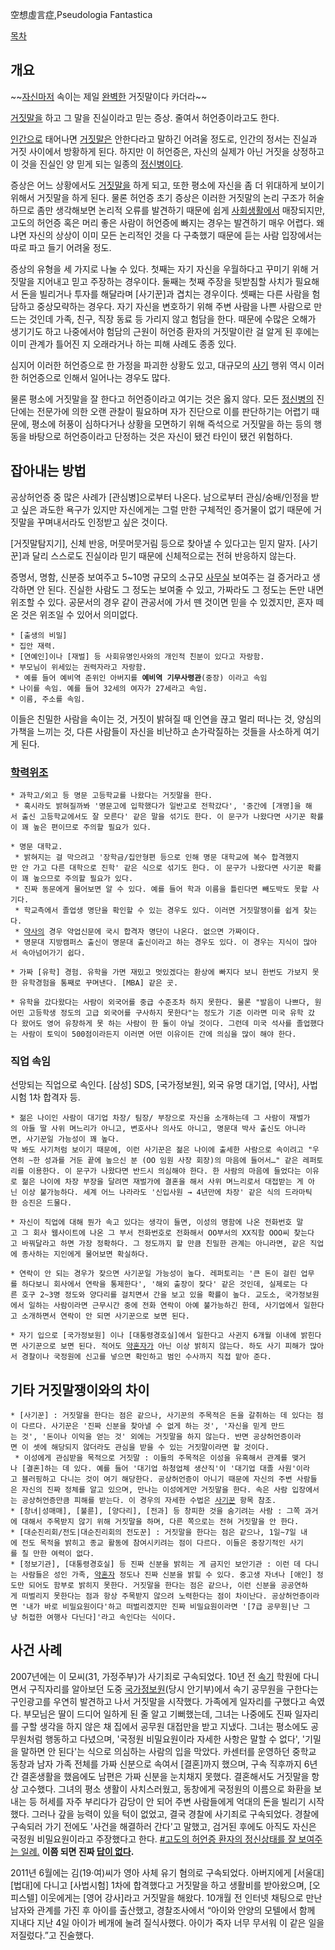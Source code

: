 空想虛言症,Pseudologia Fantastica

[[목차]]

== 개요 ==
~~[[자신]]마저 속이는 제일 [[완벽]]한 거짓말이다 카더라~~

[[거짓말]]을 하고 그 말을 진실이라고 믿는 증상. 줄여서 허언증이라고도 한다.

[[인간]]으로 태어나면 [[거짓말]]은 안한다라고 말하긴 어려울 정도로, 인간의 정서는 진실과 거짓 사이에서 방황하게 된다. 하지만 이 허언증은, 자신의 실제가 아닌 거짓을 상정하고 이 것을 진실인 양 믿게 되는 일종의 [[정신병]]이다.

증상은 어느 상황에서도 [[거짓말]]을 하게 되고, 또한 평소에 자신을 좀 더 위대하게 보이기 위해서 거짓말을 하게 된다. 물론 허언증 초기 증상은 이러한 거짓말의 논리 구조가 허술하므로 좀만 생각해보면 논리적 오류를 발견하기 때문에 쉽게 [[사회생활]]에서 매장되지만, 고도의 허언증 혹은 머리 좋은 사람이 허언증에 빠지는 경우는 발견하기 매우 어렵다. 왜냐면 자신의 상상이 이미 모든 논리적인 것을 다 구축했기 때문에 듣는 사람 입장에서는 따로 파고 들기 어려울 정도. 

증상의 유형을 세 가지로 나눌 수 있다.
첫째는 자기 자신을 우월하다고 꾸미기 위해 거짓말을 지어내고 믿고 주장하는 경우이다.
둘째는 첫째 주장을 뒷받침할 사치가 필요해서 돈을 빌리거나 투자를 해달라며 [사기꾼]과 겹치는 경우이다.
셋째는 다른 사람을 험담하고 중상모략하는 경우다. 자기 자신을 변호하기 위해 주변 사람을 나쁜 사람으로 만드는 것인데 가족, 친구, 직장 동료 등 가리지 않고 험담을 한다. 때문에 수많은 오해가 생기기도 하고 나중에서야 험담의 근원이 허언증 환자의 거짓말이란 걸 알게 된 후에는 이미 관계가 틀어진 지 오래라거나 하는 피해 사례도 종종 있다.

심지어 이러한 허언증으로 한 가정을 파괴한 상황도 있고, 대규모의 [[사기]] 행위 역시 이러한 허언증으로 인해서 일어나는 경우도 많다. 

물론 평소에 거짓말을 잘 한다고 허언증이라고 여기는 것은 옳지 않다. 모든 [[정신병]]의 진단에는 전문가에 의한 오랜 관찰이 필요하며 자가 진단으로 이를 판단하기는 어렵기 때문에, 평소에 허풍이 심하다거나 상황을 모면하기 위해 즉석으로 거짓말을 하는 등의 행동을 바탕으로 허언증이라고 단정하는 것은 자신이 됐건 타인이 됐건 위험하다.

== 잡아내는 방법 ==
공상허언증 중 많은 사례가 [관심병]으로부터 나온다. 남으로부터 관심/숭배/인정을 받고 싶은 과도한 욕구가 있지만 자신에게는 그럴 만한 구체적인 증거물이 없기 때문에 거짓말을 꾸며내서라도 인정받고 싶은 것이다.

[거짓말탐지기], 신체 반응, 머뭇머뭇거림 등으로 찾아낼 수 있다고는 믿지 말자. [사기꾼]과 달리 스스로도 진실이라 믿기 때문에 신체적으로는 전혀 반응하지 않는다.

증명서, 명함, 신분증 보여주고 5~10명 규모의 소규모 [[사무실]] 보여주는 걸 증거라고 생각하면 안 된다. 진실한 사람도 그 정도는 보여줄 수 있고, 가짜라도 그 정도는 돈만 내면 위조할 수 있다.
공문서의 경우 같이 관공서에 가서 뗀 것이면 믿을 수 있겠지만, 혼자 떼 온 것은 위조일 수 있어서 의미없다.

 * [출생의 비밀]
 * 집안 재력.
 * [연예인]이나 [재벌] 등 사회유명인사와의 개인적 친분이 있다고 자랑함.
 * 부모님이 위세있는 권력자라고 자랑함.
  * 예를 들어 예비역 준위인 아버지를 '''예비역 기무사령관'''(중장) 이라고 속임
 * 나이를 속임. 예를 들어 32세의 여자가 27세라고 속임.
 * 이름, 주소를 속임.

이들은 친밀한 사람을 속이는 것, 거짓이 밝혀질 때 인연을 끊고 멀리 떠나는 것, 양심의 가책을 느끼는 것, 다른 사람들이 자신을 비난하고 손가락질하는 것들을 사소하게 여기게 된다.

=== [[학력위조]] ===
 * 과학고/외고 등 명문 고등학교를 나왔다는 거짓말을 한다.
  * 혹시라도 밝혀질까봐 '명문고에 입학했다가 일반고로 전학갔다', '중간에 [개명]을 해서 출신 고등학교에서도 잘 모른다' 같은 말을 섞기도 한다. 이 문구가 나왔다면 사기꾼 확률이 꽤 높은 편이므로 주의할 필요가 있다.

 * 명문 대학교.
  * 밝혀지는 걸 막으려고 '장학금/집안형편 등으로 인해 명문 대학교에 복수 합격했지만 안 가고 다른 대학으로 진학' 같은 식으로 섞기도 한다. 이 문구가 나왔다면 사기꾼 확률이 꽤 높으므로 주의할 필요가 있다. 
  * 진짜 동문에게 물어보면 알 수 있다. 예를 들어 학과 이름을 틀린다면 빼도박도 못할 사기다.
  * 학교측에서 졸업생 명단을 확인할 수 있는 경우도 있다. 이러면 거짓말쟁이를 쉽게 찾는다.
  * [[약사]]의 경우 약업신문에 국시 합격자 명단이 나온다. 없으면 가짜이다.
  * 명문대 지방캠퍼스 출신이 명문대 출신이라고 하는 경우도 있다. 이 경우는 지식이 많아서 속아넘어가기 쉽다.

 * 가짜 [유학] 경험. 유학을 가면 재밌고 멋있겠다는 환상에 빠지다 보니 한번도 가보지 못한 유학경험을 통째로 꾸며낸다. [MBA] 같은 곳. 

 * 유학을 갔다왔다는 사람이 외국어를 중급 수준조차 하지 못한다. 물론 "발음이 나쁘다, 원어민 고등학생 정도의 고급 외국어를 구사하지 못한다"는 정도가 기준 이라면 미국 유학 갔다 왔어도 영어 유창하게 못 하는 사람이 한 둘이 아닐 것이다. 그런데 미국 석사를 졸업했다는 사람이 토익이 500점이라든지 이러면 어떤 이유이든 간에 의심을 많이 해야 한다.

=== 직업 속임 ===
선망되는 직업으로 속인다. [삼성] SDS, [국가정보원], 외국 유명 대기업, [약사], 사법시험 1차 합격자 등.

 * 젊은 나이인 사람이 대기업 차장/ 팀장/ 부장으로 자신을 소개하는데 그 사람이 재벌가의 아들 딸 사위 며느리가 아니고, 변호사나 의사도 아니고, 명문대 박사 출신도 아니라면, 사기꾼일 가능성이 꽤 높다.
 딱 봐도 사기처럼 보이기 때문에, 이런 사기꾼은 젊은 나이에 출세한 사람으로 속이려고 "우연히 ~한 성과를 거둔 끝에 높으신 분 (OO 임원 사장 회장)의 마음에 들어서…" 같은 레퍼토리를 이용한다. 이 문구가 나왔다면 반드시 의심해야 한다. 한 사람의 마음에 들었다는 이유로 젊은 나이에 차장 부장을 달려면 재벌가에 결혼을 해서 사위 며느리로서 대접받는 게 아닌 이상 불가능하다. 세계 어느 나라라도 '신입사원 → 4년만에 차장' 같은 식의 드라마틱한 승진은 드물다.

 * 자신이 직업에 대해 뭔가 속고 있다는 생각이 들면, 이성의 명함에 나온 전화번호 말고 그 회사 웹사이트에 나온 그 부서 전화번호로 전화해서 OO부서의 XX직함 OOO씨 찾는다고 바꿔달라고 하면 가장 정확하다. 그 정도까지 할 만큼 친밀한 관계는 아니라면, 같은 직업에 종사하는 지인에게 물어보면 확실하다.

 * 연락이 안 되는 경우가 잦으면 사기꾼일 가능성이 높다. 레퍼토리는 '큰 돈이 걸린 업무를 하다보니 회사에서 연락을 통제한다', '해외 출장이 잦다' 같은 것인데, 실제로는 다른 호구 2~3명 정도와 양다리를 걸치면서 간을 보고 있을 확률이 높다. 교도소, 국가정보원에서 일하는 사람이라면 근무시간 중에 전화 연락이 아예 불가능하긴 한데, 사기업에서 일한다고 소개하면서 연락이 안 되면 사기꾼으로 보면 된다.

 * 자기 입으로 [국가정보원] 이나 [대통령경호실]에서 일한다고 사귄지 6개월 이내에 밝힌다면 사기꾼으로 보면 된다. 적어도 [[약혼자]]가 아닌 이상 밝히지 않는다. 하도 사기 피해가 많아서 경찰이나 국정원에 신고를 넣으면 확인하고 범인 수사까지 직접 맡아 준다.
== 기타 거짓말쟁이와의 차이 ==
 * [사기꾼] : 거짓말을 한다는 점은 같으나, 사기꾼의 주목적은 돈을 갈취하는 데 있다는 점이 다르다. 사기꾼은 '진짜 신분을 찾아낼 수 없게 하는 것', '자신을 믿게 만드는 것', '돈이나 이익을 얻는 것' 외에는 거짓말을 하지 않는다. 반면 공상허언증이라면 이 셋에 해당되지 않더라도 관심을 받을 수 있는 거짓말이라면 할 것이다.
  * 이성에게 관심받을 목적으로 거짓말 : 이들의 주목적은 이성을 유혹해서 관계를 맺거나 [결혼]하는 데 있다. 예를 들어 '대기업 하청업체 생산직'이 '대기업 대졸 사원'이라고 블러핑하고 다니는 것이 여기 해당한다. 공상허언증이 아니기 때문에 자신의 주변 사람들은 자신의 진짜 정체를 알고 있으며, 만나는 이성에게만 거짓말을 한다. 속은 사람 입장에서는 공상허언증만큼 피해를 받는다. 이 경우의 자세한 수법은 [[사기꾼]] 항목 참조.
 * [창녀|성매매], [불륜], [양다리], [전과] 등 창피한 것을 숨기려는 사람 : 그쪽 과거에 대해서 주목받지 않기 위해 거짓말을 하며, 다른 쪽으로는 전혀 거짓말을 안 한다.
 * [대순진리회/전도|대순진리회의 전도꾼] : 거짓말을 한다는 점은 같으나, 1일~7일 내에 전도 목적을 밝히고 종교 활동에 참여시키려는 점이 다르다. 이들은 중장기적인 사기를 칠 만한 여력이 없다.
 * [정보기관], [대통령경호실] 등 진짜 신분을 밝히는 게 금지인 보안기관 : 이런 데 다니는 사람들은 성인 가족, [[약혼자]] 정도나 진짜 신분을 밝힐 수 있다. 중고생 자녀나 [애인] 정도만 되어도 함부로 밝히지 못한다. 거짓말을 한다는 점은 같으나, 이런 신분을 공공연하게 떠벌리지 못한다는 점과 항상 주목받지 않으려 노력한다는 점이 차이난다. 공상허언증이라면 '내가 바로 비밀요원이다'하고 떠벌리겠지만 진짜 비밀요원이라면 '[7급 공무원|난 그냥 허접한 여행사 다닌다]'라고 속인다는 식이다.

== 사건 사례 ==
2007년에는 이 모씨(31, 가정주부)가 사기죄로 구속되었다. 10년 전 [[속기]] 학원에 다니면서 구직자리를 알아보던 도중 [[국가정보원]](당시 안기부)에서 속기 공무원을 구한다는 구인광고를 우연히 발견하고 나서 거짓말을 시작했다. 가족에게 일자리를 구했다고 속였다. 부모님은 딸이 드디어 일하게 된 줄 알고 기뻐했는데, 그녀는 나중에도 진짜 일자리를 구할 생각을 하지 않은 채 집에서 공무원 대접만을 받고 지냈다. 그녀는 평소에도 공무원처럼 행동하고 다녔으며, '국정원 비밀요원이라 자세한 사항은 말할 수 없다', '기밀을 말하면 안 된다'는 식으로 의심하는 사람의 입을 막았다.
카센터를 운영하던 중학교 동창과 남자 가족 전체를 가짜 신분으로 속여서 [결혼]까지 했으며, 구속 직후까지 6년간 결혼생활을 했음에도 남편은 가짜 신분을 눈치채지 못했다.
결혼해서도 거짓말을 항상 고수했다. 그녀의 평소 생활이 사치스러웠고, 동창에게 국정원의 이름으로 화환을 보내는 등 허세를 자주 부리다가 감당이 안 되어 주변 사람들에게 억대의 돈을 빌리기 시작했다. 그러나 갚을 능력이 있을 턱이 없었고, 결국 경찰에 사기죄로 구속되었다. 경찰에 구속되러 가기 전에도 '사건을 해결하러 간다'고 말했고, 검거된 후에도 아직도 자신은 국정원 비밀요원이라고 주장했다고 한다. [http://news.naver.com/main/read.nhn?mode=LSD&mid=sec&sid1=115&oid=214&aid=0000031798 #고도의 허언증 환자의 정신상태를 잘 보여주는 일례.] '''이쯤 되면 진짜 [[답이 없다]].'''

2011년 6월에는 김(19·여)씨가 영아 사체 유기 혐의로 구속되었다. 아버지에게 [서울대] [법대]에 다니고 [사법시험] 1차에 합격했다고 거짓말을 하고 생활비를 받아왔으며, [오피스텔] 이웃에게는 [영어 강사]라고 거짓말을 해왔다. 10개월 전 인터넷 채팅으로 만난 남자와 관계를 가진 후 아이를 출산했고, 경찰조사에서 “아이와 안양의 모텔에서 함께 지내다 지난 4일 아이가 베개에 눌려 질식사했다. 아이가 죽자 너무 무서워 이 같은 일을 저질렀다.”고 진술했다. 

